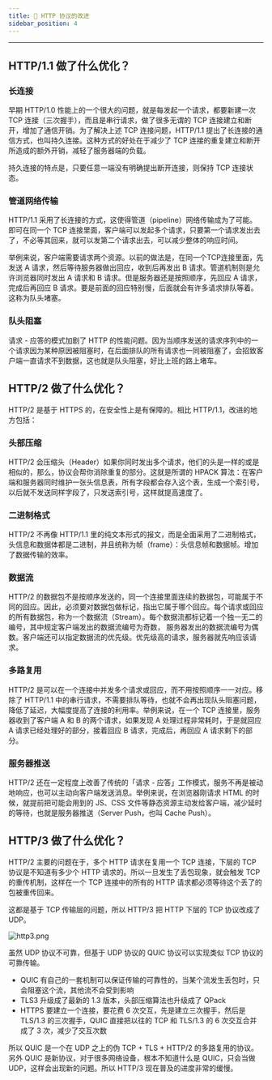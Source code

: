 ```yaml
---
title: 💍 HTTP 协议的改进
sidebar_position: 4
---
```


----

## HTTP/1.1 做了什么优化？

### 长连接

早期 HTTP/1.0 性能上的一个很大的问题，就是每发起一个请求，都要新建一次 TCP 连接（三次握手），而且是串行请求，做了很多无谓的 TCP 连接建立和断开，增加了通信开销。为了解决上述 TCP 连接问题，HTTP/1.1 提出了长连接的通信方式，也叫持久连接。这种方式的好处在于减少了 TCP 连接的重复建立和断开所造成的额外开销，减轻了服务器端的负载。

持久连接的特点是，只要任意一端没有明确提出断开连接，则保持 TCP 连接状态。

### 管道网络传输

HTTP/1.1 采用了长连接的方式，这使得管道（pipeline）网络传输成为了可能。即可在同一个 TCP 连接里面，客户端可以发起多个请求，只要第一个请求发出去了，不必等其回来，就可以发第二个请求出去，可以减少整体的响应时间。

举例来说，客户端需要请求两个资源。以前的做法是，在同一个TCP连接里面，先发送 A 请求，然后等待服务器做出回应，收到后再发出 B 请求。管道机制则是允许浏览器同时发出 A 请求和 B 请求。但是服务器还是按照顺序，先回应 A 请求，完成后再回应 B 请求。要是前面的回应特别慢，后面就会有许多请求排队等着。这称为队头堵塞。

### 队头阻塞

请求 - 应答的模式加剧了 HTTP 的性能问题。因为当顺序发送的请求序列中的一个请求因为某种原因被阻塞时，在后面排队的所有请求也一同被阻塞了，会招致客户端一直请求不到数据，这也就是队头阻塞，好比上班的路上堵车。

## HTTP/2 做了什么优化？

HTTP/2 是基于 HTTPS 的，在安全性上是有保障的。相比 HTTP/1.1，改进的地方包括：

### 头部压缩

HTTP/2 会压缩头（Header）如果你同时发出多个请求，他们的头是一样的或是相似的，那么，协议会帮你消除重复的部分。这就是所谓的 HPACK 算法：在客户端和服务器同时维护一张头信息表，所有字段都会存入这个表，生成一个索引号，以后就不发送同样字段了，只发送索引号，这样就提高速度了。

### 二进制格式

HTTP/2 不再像 HTTP/1.1 里的纯文本形式的报文，而是全面采用了二进制格式，头信息和数据体都是二进制，并且统称为帧（frame）：头信息帧和数据帧。增加了数据传输的效率。

### 数据流

HTTP/2 的数据包不是按顺序发送的，同一个连接里面连续的数据包，可能属于不同的回应。因此，必须要对数据包做标记，指出它属于哪个回应。每个请求或回应的所有数据包，称为一个数据流（Stream）。每个数据流都标记着一个独一无二的编号，其中规定客户端发出的数据流编号为奇数， 服务器发出的数据流编号为偶数。客户端还可以指定数据流的优先级。优先级高的请求，服务器就先响应该请求。

### 多路复用

HTTP/2 是可以在一个连接中并发多个请求或回应，而不用按照顺序一一对应。移除了 HTTP/1.1 中的串行请求，不需要排队等待，也就不会再出现队头阻塞问题，降低了延迟，大幅度提高了连接的利用率。举例来说，在一个 TCP 连接里，服务器收到了客户端 A 和 B 的两个请求，如果发现 A 处理过程非常耗时，于是就回应 A 请求已经处理好的部分，接着回应 B 请求，完成后，再回应 A 请求剩下的部分。

### 服务器推送

HTTP/2 还在一定程度上改善了传统的「请求 - 应答」工作模式，服务不再是被动地响应，也可以主动向客户端发送消息。举例来说，在浏览器刚请求 HTML 的时候，就提前把可能会用到的 JS、CSS 文件等静态资源主动发给客户端，减少延时的等待，也就是服务器推送（Server Push，也叫 Cache Push）。

## HTTP/3 做了什么优化？

HTTP/2 主要的问题在于，多个 HTTP 请求在复用一个 TCP 连接，下层的 TCP 协议是不知道有多少个 HTTP 请求的。所以一旦发生了丢包现象，就会触发 TCP 的重传机制，这样在一个 TCP 连接中的所有的 HTTP 请求都必须等待这个丢了的包被重传回来。

这都是基于 TCP 传输层的问题，所以 HTTP/3 把 HTTP 下层的 TCP 协议改成了 UDP。

![http3.png](https://i.loli.net/2021/08/01/Q2E8cSMpi7tfD4P.png)

虽然 UDP 协议不可靠，但基于 UDP 协议的 QUIC 协议可以实现类似 TCP 协议的可靠传输。

- QUIC 有自己的一套机制可以保证传输的可靠性的，当某个流发生丢包时，只会阻塞这个流，其他流不会受到影响
- TLS3 升级成了最新的 1.3 版本，头部压缩算法也升级成了 QPack
- HTTPS 要建立一个连接，要花费 6 次交互，先是建立三次握手，然后是 TLS/1.3 的三次握手，QUIC 直接把以往的 TCP 和 TLS/1.3 的 6 次交互合并成了 3 次，减少了交互次数

所以 QUIC 是一个在 UDP 之上的伪 TCP + TLS + HTTP/2 的多路复用的协议。另外 QUIC 是新协议，对于很多网络设备，根本不知道什么是 QUIC，只会当做 UDP，这样会出现新的问题。所以 HTTP/3 现在普及的进度非常的缓慢。
